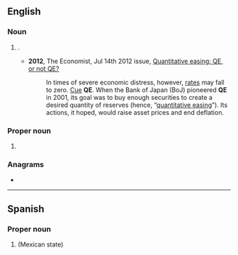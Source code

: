 {{also|q.e.|qe|që|🜀}}
==English==

===Noun===
{{en-noun|-}}

# {{lb|en|finance}} {{initialism of|en|[[quantitative easing]]}}.
#* '''2012''', The Economist, Jul 14th 2012 issue, [http://www.economist.com/node/21558596 Quantitative easing: QE, or not QE?]
#*: In times of severe economic distress, however, [[interest rates|rates]] may fall to zero. [[cue|Cue]] '''QE'''. When the Bank of Japan (BoJ) pioneered '''QE''' in 2001, its goal was to buy enough securities to create a desired quantity of reserves (hence, “[[quantitative easing]]”). Its actions, it hoped, would raise asset prices and end deflation.

===Proper noun===
{{en-proper noun}}

# {{lb|en|Canada|informal}} {{alternative form of|en|QEW}}

===Anagrams===
* {{anagrams|en|a=eq|EQ|Eq.|eq|eq.}}

----

==Spanish==

===Proper noun===
{{head|es|proper noun}}

# {{abbreviation of|es|[[Querétaro]]|nodot=1}} (Mexican state)